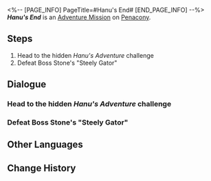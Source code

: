 <%-- [PAGE_INFO]
PageTitle=#Hanu's End#
[END_PAGE_INFO] --%>
{{Stub|Dialogue.}}
{{Mission Infobox
|id            = 8021502
|title         = 
|image         = <!--Mission Hanu's End.png-->
|type          = Adventure
|event_name    = 
|chapter       = 
|requirements  = 
* {{cx}}<!--Hidden Mission ID 8021506--> completed
* {{cx}}<!--Hidden Mission ID 8021404--> completed
* {{cx}}<!--Hidden Mission ID 8020232--> completed
|summary       = <!--official mission summary from Fate's Atlas-->
|characters    = Boss Stone; Trailblazer
|startLocation = [[Penacony]] - [[Penacony Grand Theater]]
|world         = Penacony
|area          = Penacony Grand Theater
|prev          = 
|next          = 
|rewards       = Stellar Jade*30; Lost Crystal*3; Golden Limited - Aideen Token*1; Planet of Festivities Collectible Card*1 { text = Planet of Festivities Collectible Card &mdash; Planet of Festivities: Hanunue }; Credit*10,000
}}
'''''Hanu's End''''' is an [[Adventure Mission]] on [[Penacony]].

==Steps==
# Head to the hidden ''Hanu's Adventure'' challenge
# Defeat Boss Stone's "Steely Gator"

<!--
==Gameplay Notes==

--><!--
==Trial Character==

-->
==Dialogue==
{{Stub Dialogue}}
{{Dialogue End}}

===Head to the hidden ''Hanu's Adventure'' challenge{{subst:void|<!--802150202-->}}===
{{Mission Description|type=adventure|location=Penacony Grand Theater|update|Someone mysterious claiming to be from the Clock Studios Customer Service has invited you to experience the end story of ''Hanu's Adventure''...<br />What kind of a secret is hidden behind that little Brother Hanu's story?}}
{{Dialogue Start}}
:{{tx}}
{{Dialogue End}}

===Defeat Boss Stone's "Steely Gator"{{subst:void|<!--802150205-->}}===
{{Mission Description|type=adventure|location=Penacony Grand Theater|update|The despicable Boss Stone created a steel crocodile impervious to weapons. Find a way to defeat it!<br />The Hanu Rocket cannot hurt the steel crocodile, but a powerful firework might turn the tables...}}
{{Dialogue Start}}
:{{tx}}
{{Dialogue End}}

==Other Languages==
{{Other Languages
|en   = Hanu's End
|zhs  = 哈努的末路
|zht  = 哈努的末路
|ja   = ハヌの末路
|ko   = 하누의 말로
|es   = El fin de Hanu
|fr   = La Chute de Hanu
|ru   = Последний путь Хану
|th   = จุดจบของ Hanu
|vi   = Kết Cục Của Hanu
|de   = Hanus Untergang
|id   = Akhir Hanu
|pt   = O Fim de Hanu
}}

==Change History==
{{Change History|2.2}}
